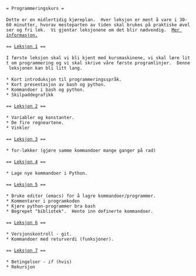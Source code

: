  = Programmeringskurs =
 
 Dette er en midlertidig kjøreplan.  Hver leksjon er ment å vare i 30-60 minutter, hvorav mesteparten av tiden skal brukes på praktiske øvelser og fri lek.  Vi gjentar leksjonene om det blir nødvendig.  [[Kurs - metainformasjon|Mer informasjon.]]
 
 == [[Leksjon 1]] ==
 
 I første leksjon skal vi bli kjent med kursmaskinene, vi skal lære litt om programmering og vi skal skrive våre første programlinjer.  Denne leksjonen kan bli litt lang.
 
 * Kort introduksjon til programmeringsspråk.
 * Kort presentasjon av bash og python.
 * Kommandoer i bash og python.
 * Skilpaddegrafikk
 
 == [[Leksjon 2]] ==
 
 * Variabler og konstanter.
 * De fire regneartene.
 * Vinkler
 
 == [[Leksjon 3]] ==
 
 * for-løkker (gjøre samme kommandoer mange ganger på rad)
 
 == [[Leksjon 4]] ==
 
 * Lage nye kommandoer i Python.
 
 == [[Leksjon 5]] ==
 
 * Bruke editor (emacs) for å lagre kommandoer/programmer.
 * Kommentarer i programkoden
 * Kjøre python-programmer bra bash
 * Begrepet "bibliotek".  Hente inn definerte kommandoer.
 
 == [[Leksjon 6]] ==
 
 * Versjonskontroll - git.
 * Kommandoer med returverdi (funksjoner).
 
 == [[Leksjon 7]] ==
 
 * Betingelser - ''if'' (hvis)
 * Rekursjon

